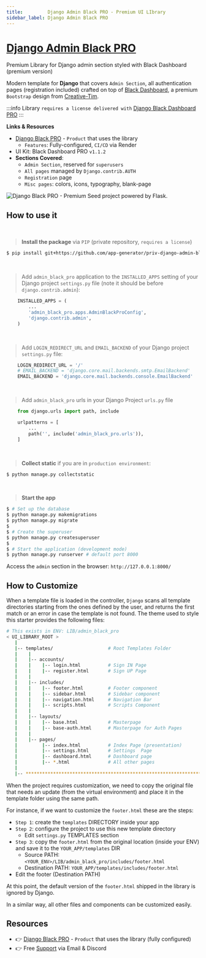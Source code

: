 ```yaml
---
title:         Django Admin Black PRO - Premium UI LIbrary
sidebar_label: Django Admin Black PRO
---
```


# [Django Admin Black PRO](https://appseed.us/product/black-dashboard-pro/django/)

<SubHeading>Premium Library for Django admin section styled with Black Dashboard (premium version)</SubHeading>

Modern template for **Django** that covers `Admin Section`, all authentication pages (registration included) crafted on top of [Black Dashboard](https://appseed.us/product/black-dashboard-pro/django/), 
a premium `Bootstrap` design from [Creative-Tim](https://bit.ly/3fKQZaL).

:::info Library ` requires a license delivered with ` [Django Black Dashboard PRO](https://appseed.us/product/black-dashboard-pro/django/)
:::


**Links & Resources**

- [Django Black PRO](/products/django-dashboards/black-dashboard-pro/) - `Product` that uses the library
  - `Features`: Fully-configured, `CI/CD` via Render
- UI Kit: Black Dashboard PRO `v1.1.2` 
- **Sections Covered**: 
  - `Admin Section`, reserved for `superusers`
  - `All pages` managed by `Django.contrib.AUTH`
  - `Registration` page
  - `Misc pages`: colors, icons, typography, blank-page 
  
![Django Black PRO - Premium Seed project powered by Flask.](https://user-images.githubusercontent.com/51070104/187623954-c4ade6a0-8cb2-4d2e-8698-e962621a613c.png)


## How to use it

<br />

> **Install the package** via `PIP` (private repository, `requires a license`)

```bash
$ pip install git+https://github.com/app-generator/priv-django-admin-black-pro.git
```

<br />

> Add `admin_black_pro` application to the `INSTALLED_APPS` setting of your Django project `settings.py` file (note it should be before `django.contrib.admin`):

```python
    INSTALLED_APPS = (
        ...
        'admin_black_pro.apps.AdminBlackProConfig',
        'django.contrib.admin',
    )
```

<br />

> Add `LOGIN_REDIRECT_URL` and `EMAIL_BACKEND` of your Django project `settings.py` file:

```python
    LOGIN_REDIRECT_URL = '/'
    # EMAIL_BACKEND = 'django.core.mail.backends.smtp.EmailBackend'
    EMAIL_BACKEND = 'django.core.mail.backends.console.EmailBackend'
```

<br />

> Add `admin_black_pro` urls in your Django Project `urls.py` file

```python
    from django.urls import path, include

    urlpatterns = [
        ...
        path('', include('admin_black_pro.urls')),
    ]
```

<br />

> **Collect static** if you are in `production environment`:

```bash
$ python manage.py collectstatic
```

<br />

> **Start the app**

```bash
$ # Set up the database
$ python manage.py makemigrations
$ python manage.py migrate
$
$ # Create the superuser
$ python manage.py createsuperuser
$
$ # Start the application (development mode)
$ python manage.py runserver # default port 8000
```

Access the `admin` section in the browser: `http://127.0.0.1:8000/`


## How to Customize 

When a template file is loaded in the controller, `Django` scans all template directories starting from the ones defined by the user, and returns the first match or an error in case the template is not found. 
The  theme used to style this starter provides the following files: 

```bash
# This exists in ENV: LIB/admin_black_pro
< UI_LIBRARY_ROOT >                     
   |
   |-- templates/                    # Root Templates Folder 
   |    |          
   |    |-- accounts/       
   |    |    |-- login.html          # Sign IN Page
   |    |    |-- register.html       # Sign UP Page
   |    |
   |    |-- includes/       
   |    |    |-- footer.html         # Footer component
   |    |    |-- sidebar.html        # Sidebar component
   |    |    |-- navigation.html     # Navigation Bar
   |    |    |-- scripts.html        # Scripts Component
   |    |
   |    |-- layouts/       
   |    |    |-- base.html           # Masterpage
   |    |    |-- base-auth.html      # Masterpage for Auth Pages
   |    |
   |    |-- pages/       
   |         |-- index.html          # Index Page (presentation)
   |         |-- settings.html       # Settings  Page
   |         |-- dashboard.html      # Dashboard page
   |         |-- *.html              # All other pages
   |    
   |-- ************************************************************************
```

When the project requires customization, we need to copy the original file that needs an update (from the virtual environment) and place it in the template folder using the same path. 

For instance, if we want to customize the `footer.html` these are the steps:

- `Step 1`: create the `templates` DIRECTORY inside your app 
- `Step 2`: configure the project to use this new template directory
  - Edit `settings.py` TEMPLATES section 
- `Step 3`: copy the `footer.html` from the original location (inside your ENV) and save it to the `YOUR_APP/templates` DIR
  - Source PATH: `<YOUR_ENV>/LIB/admin_black_pro/includes/footer.html`
  - Destination PATH: `YOUR_APP/templates/includes/footer.html`
- Edit the footer (Destination PATH)    

At this point, the default version of the `footer.html` shipped in the library is ignored by Django.

In a similar way, all other files and components can be customized easily.

## Resources

- 👉 [Django Black PRO](https://appseed.us/product/black-dashboard-pro/django/) - `Product` that uses the library (fully configured)
- 👉 Free [Support](https://appseed.us/support/) via Email & Discord
